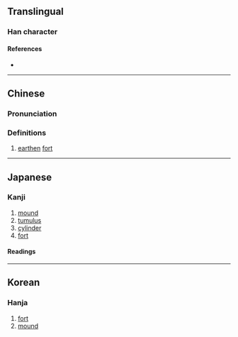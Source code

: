 {{character info}}
==Translingual==

===Han character===
{{Han char|rn=32|rad=土|as=14|sn=17|four=44141|canj=GGNI|ids=⿰土壽}}

====References====
* {{Han ref|kx=0241.110|dkj=05558|dj=0481.010|hdz=10494.130|uh=58D4|ud=22740|bh=ECCB|bd=60619}}

----

==Chinese==
{{zh-forms|t=壔|s=𫝵}}

===Pronunciation===
{{zh-pron
|m=dǎo
|m-s=
|dg=
|c=dou2
|c-t=
|g=
|h=pfs=
|j=
|mb=
|md=
|mn=
|mn-t=
|w=
|x=
|mc=y
|oc=y
|cat=n
}}

===Definitions===
{{zh-hanzi}}

# {{lb|zh|archaic}} [[earthen]] [[fort]]

----

==Japanese==
{{ja-kanji forms|𫝵|壔}}

===Kanji===
{{ja-kanji|grade=|rs=土14|shin=𫝵}}

# [[mound]]
# [[tumulus]]
# [[cylinder]]
# [[fort]]

====Readings====
{{ja-readings
|goon=とう<たう
|kanon=とう<たう
|kun=とりで-, つか-, おか-<をか-, つつ-み
}}

----

==Korean==

===Hanja===
{{ko-hanja|hangeul=도|rv=do|mr=to}}

# [[fort]]
# [[mound]]